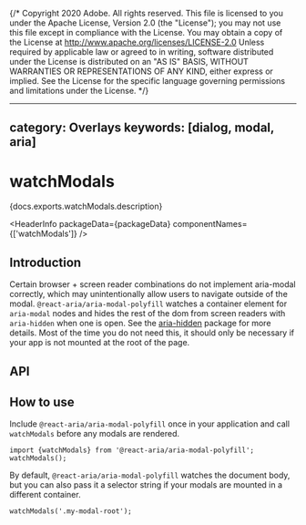 {/* Copyright 2020 Adobe. All rights reserved.
This file is licensed to you under the Apache License, Version 2.0 (the "License");
you may not use this file except in compliance with the License. You may obtain a copy
of the License at http://www.apache.org/licenses/LICENSE-2.0
Unless required by applicable law or agreed to in writing, software distributed under
the License is distributed on an "AS IS" BASIS, WITHOUT WARRANTIES OR REPRESENTATIONS
OF ANY KIND, either express or implied. See the License for the specific language
governing permissions and limitations under the License. */}



---
category: Overlays
keywords: [dialog, modal, aria]
---

# watchModals

<PageDescription>{docs.exports.watchModals.description}</PageDescription>

<HeaderInfo
  packageData={packageData}
  componentNames={['watchModals']} />

## Introduction

Certain browser + screen reader combinations do not implement aria-modal correctly, which may unintentionally allow users to navigate outside of the modal.
`@react-aria/aria-modal-polyfill` watches a container element for `aria-modal` nodes and hides the rest of the dom from screen readers with `aria-hidden` when one is open. See the [aria-hidden](https://www.npmjs.com/package/aria-hidden) package for more details.
Most of the time you do not need this, it should only be necessary if your app is not mounted at the root of the page.

## API

<FunctionAPI function={docs.exports.watchModals} links={docs.links} />

## How to use
Include `@react-aria/aria-modal-polyfill` once in your application and call `watchModals` before any modals are rendered.
```
import {watchModals} from '@react-aria/aria-modal-polyfill';
watchModals();
```

By default, `@react-aria/aria-modal-polyfill` watches the document body, but you can also pass it a selector string if your modals are mounted in a different container.

```
watchModals('.my-modal-root');
```
